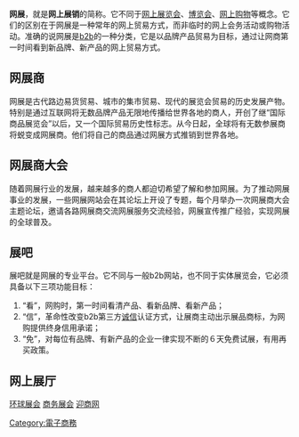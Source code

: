 {{original research|time=2009-10-21T03:50:11+00:00}}
{{unreferenced|time=2009-10-21T03:47:56+00:00}}
'''网展'''，就是'''网上展销'''的简称。它不同于[[网上展览会|网上展览会]]、[[博览会|博览会]]、[[网上购物|网上购物]]等概念。它们的区别在于网展是一种常年的网上贸易方式，而非临时的网上会务活动或购物活动。准确的说网展是[[b2b|b2b]]的一种分类，它是以品牌产品贸易为目标，通过让网商第一时间看到新品牌、新产品的网上贸易方式。

==网展商==
网展是古代路边易货贸易、城市的集市贸易、现代的展览会贸易的历史发展产物。特别是通过互联网将无数品牌产品无限地传播给世界各地的商人，开创了继“国际商品展览会”以后，又一个国际贸易历史性标志。从今日起，全球将有无数参展商将蜕变成网展商。他们将自己的商品通过网展方式推销到世界各地。

==网展商大会==
随着网展行业的发展，越来越多的商人都迫切希望了解和参加网展。为了推动网展事业的发展，一些网展网站会在其论坛上开设了专题，每个月举办一次网展商大会主题论坛，邀请各路网展商交流网展服务交流经验，网展宣传推广经验，实现网展的全球普及。

==展吧==
展吧就是网展的专业平台。它不同与一般b2b网站，也不同于实体展览会，它必须具备以下三项功能目标：
# “看”，网购时，第一时间看清产品、看新品牌、看新产品；
# “信”，革命性改变b2b第三方[[诚信|诚信]]认证方式，让展商主动出示展品商标，为网购提供终身信用承诺；
# “免”，对每位有品牌、有新产品的企业一律实现不断的６天免费试展，有用再买政策。

==网上展厅==
[https://web.archive.org/web/20110615023651/http://fair.mofcom.gov.cn/ 环球展会]
[http://www.qieta.com/exhibit/ 商务展会] {{Wayback|url=http://www.qieta.com/exhibit/ |date=20190822210829 }}
[https://web.archive.org/web/20120504060729/http://china.cycbiz.com/ 迎商网]

[[Category:電子商務|Category:電子商務]]